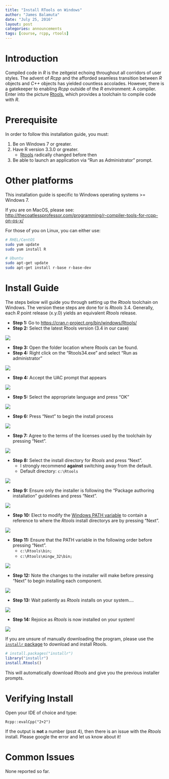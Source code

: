 ```yaml
---
title: "Install RTools on Windows"
author: "James Balamuta"
date: "July 25, 2016"
layout: post
categories: announcements
tags: [course, rcpp, rtools]
---
```


# Introduction

Compiled code in *R* is the zeitgeist echoing throughout all corridors of
user styles. The advent of *Rcpp* and the afforded seamless transition between
*R* objects and *C++* objects has yielded countless accolades. However, there
is a gatekeeper to enabling *Rcpp* outside of the *R* environment: A compiler. 
Enter into the picture [Rtools](https://cran.r-project.org/bin/windows/Rtools/),
which provides a toolchain to compile code with *R*. 

# Prerequisite

In order to follow this installation guide, you must:

1. Be on Windows 7 or greater. 
2. Have R version 3.3.0 or greater. 
    - [Rtools](https://cran.r-project.org/bin/windows/Rtools/) radically changed before then
3. Be able to launch an application via "Run as Administrator" prompt.

# Other platforms

This installation guide is specific to Windows operating systems >= Windows 7.

If you are on MacOS, please see: <http://thecoatlessprofessor.com/programming/r-compiler-tools-for-rcpp-on-os-x/>

For those of you on Linux, you can either use:

```bash
# RHEL/CentOS
sudo yum update
sudo yum install R

# Ubuntu
sudo apt-get update
sudo apt-get install r-base r-base-dev
```

# Install Guide

The steps below will guide you through setting up the *Rtools* toolchain on Windows. 
The version these steps are done for is *Rtools* 3.4. Generally, each *R* point
release (x.y.0) yields an equivalent *Rtools* release. 

- **Step 1:** Go to <https://cran.r-project.org/bin/windows/Rtools/>
- **Step 2:** Select the latest Rtools version (3.4 in our case)

![](/figure/source/2016-07-25-install-rtools-for-rcpp/rtools_homepage.PNG)

- **Step 3:** Open the folder location where Rtools can be found.
- **Step 4:** Right click on the "Rtools34.exe" and select "Run as administrator"

![](/figure/source/2016-07-25-install-rtools-for-rcpp/rtools_run_as_admin.png)

- **Step 4:** Accept the UAC prompt that appears

![](/figure/source/2016-07-25-install-rtools-for-rcpp/rtools_uac.PNG)

- **Step 5:** Select the appropriate language and press "OK"

![](/figure/source/2016-07-25-install-rtools-for-rcpp/rtools_language.PNG)

- **Step 6:** Press "Next" to begin the install process

![](/figure/source/2016-07-25-install-rtools-for-rcpp/rtools_licensing.PNG)

- **Step 7:** Agree to the terms of the licenses used by the toolchain by pressing
"Next".

![](/figure/source/2016-07-25-install-rtools-for-rcpp/rtools_licensing.PNG)

- **Step 8:** Select the install directory for *Rtools* and press "Next".
     - I strongly recommend **against** switching away from the default. 
     - Default directory: `c:\Rtools`
     
![](/figure/source/2016-07-25-install-rtools-for-rcpp/rtools_install_directory.PNG)

- **Step 9:** Ensure only the installer is following the
"Package authoring installation" guidelines and press "Next".

![](/figure/source/2016-07-25-install-rtools-for-rcpp/rtools_install_components.PNG)

- **Step 10:** Elect to modify the [Windows PATH variable](http://superuser.com/a/949577/429046)
to contain a reference to where the *Rtools* install directorys are by pressing "Next".

![](/figure/source/2016-07-25-install-rtools-for-rcpp/rtools_system_path.PNG)

- **Step 11:** Ensure that the PATH variable in the following order before pressing "Next".
     - `c:\Rtools\bin;`
     - `c:\Rtools\mingw_32\bin;`
     
![](/figure/source/2016-07-25-install-rtools-for-rcpp/rtools_PATH_variable_highlight.PNG)

- **Step 12:** Note the changes to the installer will make before pressing "Next" 
to begin installing each component. 

![](/figure/source/2016-07-25-install-rtools-for-rcpp/rtools_install_agreement.PNG)

- **Step 13:** Wait patiently as *Rtools* installs on your system.... 

![](/figure/source/2016-07-25-install-rtools-for-rcpp/rtools_install_progress.PNG)

- **Step 14:** Rejoice as *Rtools* is now installed on your system!

![](/figure/source/2016-07-25-install-rtools-for-rcpp/rtools_finished_install.PNG)


If you are unsure of manually downloading the program, please use the 
[`installr` package](https://cran.r-project.org/web/packages/installr/index.html) 
to download and install Rtools.

```r
# install.packages("installr")
library("installr")
install.Rtools()
```

This will automatically download *Rtools* and give you the
previous installer prompts. 

# Verifying Install

Open your IDE of choice and type:

```Rcpp
Rcpp::evalCpp("2+2")
```

If the output is **not** a number (psst 4), then there is an issue with the *Rtools*
install. Please google the error and let us know about it! 

# Common Issues

None reported so far.